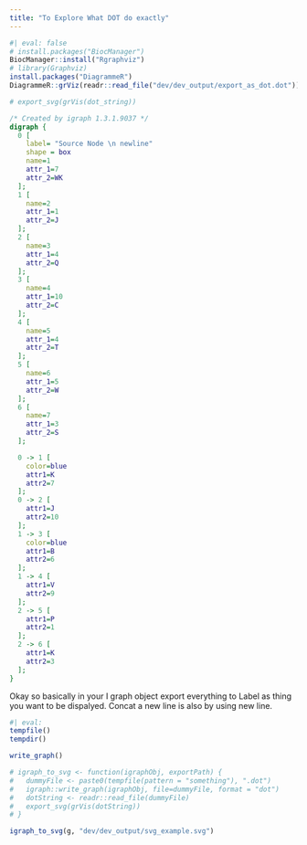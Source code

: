 ```yaml
---
title: "To Explore What DOT do exactly"
---
```


```r
#| eval: false
# install.packages("BiocManager")
BiocManager::install("Rgraphviz")
# library(Graphviz)
install.packages("DiagrammeR")
DiagrammeR::grViz(readr::read_file("dev/dev_output/export_as_dot.dot"))

# export_svg(grVis(dot_string))
```


```dot
/* Created by igraph 1.3.1.9037 */
digraph {
  0 [
    label= "Source Node \n newline"
    shape = box
    name=1
    attr_1=7
    attr_2=WK
  ];
  1 [
    name=2
    attr_1=1
    attr_2=J
  ];
  2 [
    name=3
    attr_1=4
    attr_2=Q
  ];
  3 [
    name=4
    attr_1=10
    attr_2=C
  ];
  4 [
    name=5
    attr_1=4
    attr_2=T
  ];
  5 [
    name=6
    attr_1=5
    attr_2=W
  ];
  6 [
    name=7
    attr_1=3
    attr_2=S
  ];

  0 -> 1 [
    color=blue
    attr1=K
    attr2=7
  ];
  0 -> 2 [
    attr1=J
    attr2=10
  ];
  1 -> 3 [
    color=blue
    attr1=B
    attr2=6
  ];
  1 -> 4 [
    attr1=V
    attr2=9
  ];
  2 -> 5 [
    attr1=P
    attr2=1
  ];
  2 -> 6 [
    attr1=K
    attr2=3
  ];
}
```

Okay so basically in your I graph object export everything to Label as thing you 
want to be dispalyed. Concat a new line is also by using new line. 
  
```r
#| eval: 
tempfile()
tempdir()

write_graph()

# igraph_to_svg <- function(igraphObj, exportPath) {
#   dummyFile <- paste0(tempfile(pattern = "something"), ".dot")
#   igraph::write_graph(igraphObj, file=dummyFile, format = "dot")
#   dotString <- readr::read_file(dummyFile)
#   export_svg(grVis(dotString))
# }

igraph_to_svg(g, "dev/dev_output/svg_example.svg")
```

